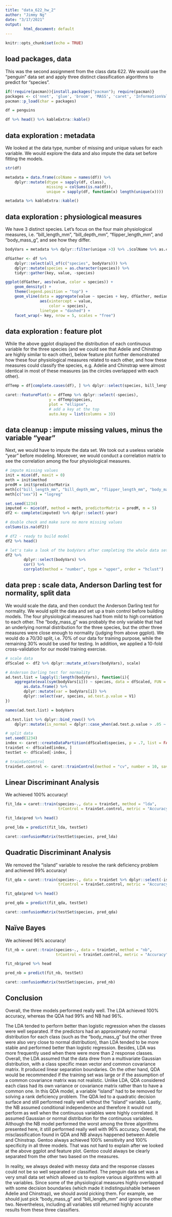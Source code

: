 ```yaml
---
title: "data_622_hw_2"
author: "Jimmy Ng"
date: "3/17/2021"
output: 
        html_document: default
---
```


```r
knitr::opts_chunk$set(echo = TRUE)
```

## load packages, data

This was the second assignment from the class data 622. We would use the "penguin" data set and apply three distinct classification algorithms to predict for "species". 

```r
if(!require(pacman)){install.packages("pacman"); require(pacman)}
packages <- c('nnet', 'glue', 'broom', 'MASS', 'caret', 'InformationValue', 'Hmisc', 'kableExtra', 'corrplot', 'tidyverse', 'ROCR', 'palmerpenguins', 'mice', 'nortest', 'ellipse')
pacman::p_load(char = packages)

df = penguins

df %>% head() %>% kableExtra::kable()
```

## data exploration : metadata

We looked at the data type, number of missing and unique values for each variable. We would explore the data and also impute the data set before fitting the models.

```r
str(df)

metadata = data.frame(colName = names(df)) %>%
    dplyr::mutate(dtype = sapply(df, class),
                  missing = colSums(is.na(df)),
                  unique = sapply(df, function(x) length(unique(x))))

metadata %>% kableExtra::kable()
```

## data exploration : physiological measures

We have 3 distinct species. Let's focus on the four main physiological measures, i.e. "bill_length_mm", "bill_depth_mm", "flipper_length_mm", and "body_mass_g", and see how they differ. 

```r
bodyVars = metadata %>% dplyr::filter(unique >3) %>% .$colName %>% as.character

dfGather <- df %>%
    dplyr::select(all_of(c("species", bodyVars))) %>%
    dplyr::mutate(species = as.character(species)) %>%
    tidyr::gather(key, value, -species)

ggplot(dfGather, aes(value, color = species)) +
    geom_density() +
    theme(legend.position = "top") +
    geom_vline(data = aggregate(value ~ species + key, dfGather, median), 
               aes(xintercept = value,
                   color = species),
               linetype = "dashed") +
    facet_wrap(~ key, nrow = 5, scales = "free")
```

## data exploration : feature plot

While the above ggplot displayed the distribution of each continuous variable for the three species (and we could see that Adelie and Chinstrap are highly similar to each other), below feature plot further demonstrated how these four physiological measures related to each other, and how these measures could classify the species, e.g. Adelie and Chinstrap were almost identical in most of these measures (as the circles overlapped with each other).

```r
dfTemp = df[complete.cases(df), ] %>% dplyr::select(species, bill_length_mm:body_mass_g)

caret::featurePlot(x = dfTemp %>% dplyr::select(-species),
                   y = dfTemp$species,
                   plot = "ellipse",
                   # add a key at the top
                   auto.key = list(columns = 3))
```

## data cleanup : impute missing values, minus the variable "year"

Next, we would have to impute the data set. We took out a useless variable "year" before modeling. Moreover, we would conduct a correlation matrix to see the correlation among the four physiological measures. 

```r
# impute missing values
init = mice(df, maxit = 0) 
meth = init$method
predM = init$predictorMatrix
meth[c("bill_length_mm", "bill_depth_mm", "flipper_length_mm", "body_mass_g")] = "norm" 
meth[c("sex")] = "logreg" 

set.seed(1234)
imputed <- mice(df, method = meth, predictorMatrix = predM, m = 5)
df2 <- complete(imputed) %>% dplyr::select(-year)

# double check and make sure no more missing values
colSums(is.na(df2))

# df2 - ready to build model
df2 %>% head()

# let's take a look of the bodyVars after completing the whole data set
df2 %>%
        dplyr::select(bodyVars) %>%
        cor() %>%
        corrplot(method = "number", type = "upper", order = "hclust")
```

## data prep : scale data, Anderson Darling test for normality, split data

We would scale the data, and then conduct the Anderson Darling test for normality. We would split the data and set up a train control before building models. The four physiological measures had from mild to high correlation to each other. The "body_mass_g" was probably the only variable that had an underlying normal distribution for the three species, but the other three measures were close enough to normality (judging from above ggplot). We would do a 70/30 split, i.e. 70% of our data for training purpose, while the remaining 30% would be used for testing. In addition, we applied a 10-fold cross-validation for our model training exercise. 

```r
# scale data
dfScaled <- df2 %>% dplyr::mutate_at(vars(bodyVars), scale)

# Anderson Darling test for normality
ad.test.list = lapply(1:length(bodyVars), function(i){
    aggregate(eval(sym(bodyVars[i])) ~ species, data = dfScaled, FUN = function(x) ad.test(x)$p.value) %>%
        as.data.frame() %>%
        dplyr::mutate(var = bodyVars[i]) %>%
        dplyr::select(var, species, ad.test.p.value = V1)
})

names(ad.test.list) = bodyVars

ad.test.list %>% dplyr::bind_rows() %>%
    dplyr::mutate(is_normal = dplyr::case_when(ad.test.p.value > .05 ~ 1, TRUE ~ 0))

# split data
set.seed(1234)
index <- caret::createDataPartition(dfScaled$species, p = .7, list = FALSE)
trainSet <- dfScaled[index, ]
testSet <- dfScaled[-index, ]

# trainSetControl
trainSet.control <- caret::trainControl(method = "cv", number = 10, savePredictions = "final", classProbs = TRUE)
```

## Linear Discriminant Analysis

We achieved 100% accuracy!

```r
fit_lda = caret::train(species~., data = trainSet, method = "lda", 
                       trControl = trainSet.control, metric = "Accuracy")

fit_lda$pred %>% head()

pred_lda = predict(fit_lda, testSet)

caret::confusionMatrix(testSet$species, pred_lda)
```

## Quadratic Discriminant Analysis

We removed the "island" variable to resolve the rank deficiency problem and achieved 99% accuracy!

```r
fit_qda = caret::train(species~., data = trainSet %>% dplyr::select(-island), method = "qda", 
                       trControl = trainSet.control, metric = "Accuracy")

fit_qda$pred %>% head()

pred_qda = predict(fit_qda, testSet)

caret::confusionMatrix(testSet$species, pred_qda)
```

## Naïve Bayes

We achieved 96% accuracy!

```r
fit_nb = caret::train(species~., data = trainSet, method = "nb", 
                      trControl = trainSet.control, metric = "Accuracy")

fit_nb$pred %>% head

pred_nb = predict(fit_nb, testSet)

caret::confusionMatrix(testSet$species, pred_nb)
```

## Conclusion

Overall, the three models performed really well. The LDA achieved 100% accuracy, whereas the QDA had 99% and NB had 96%. 

The LDA tended to perform better than logistic regression when the classes were well separated. If the predictors had an approximately normal distribution for each class (such as the "body_mass_g" but the other three were also very close to normal distribution), than LDA tended to be more stable and performed better than logistic regression. Besides, LDA was more frequently used when there were more than 2 response classes. Overall, the LDA assumed that the data drew from a multivariate Gaussian distribution, with a class specific mean vector and common covariance matrix. It produced linear separation boundaries. On the other hand, QDA would be recommended if the training set was large or if the assumption of a common covariance matrix was not realistic. Unlike LDA, QDA considered each class had its own variance or covariance matrix rather than to have a common one. In this QDA model, a variable "island" had to be removed for solving a rank deficiency problem. The QDA led to a quadratic decision surface and still performed really well without the "island" variable. Lastly, the NB assumed conditional independence and therefore it would not perform as well when the continuous variables were highly correlated. It assumed Gaussian or normal distribution for the continuous variables. Although the NB model performed the worst among the three algorithms presented here, it still performed really well with 96% accuracy. Overall, the misclassification found in QDA and NB always happened between Adelie and Chinstrap. Gentoo always achieved 100% sensitivity and 100% specificity in all three models. That was not hard to explain after we looked at the above ggplot and feature plot. Gentoo could always be clearly separated from the other two based on the measures.

In reality, we always dealed with messy data and the response classes could not be so well separated or classified. The penguin data set was a very small data set which allowed us to explore various algorithms with all the variables. Since some of the physiological measures highly overlapped with some decision boundaries (which made it indistinguishable between Adelie and Chinstrap), we should avoid picking them. For example, we should just pick "body_mass_g" and "bill_length_mm" and ignore the other two. Nevertheless, including all variables still returned highly accurate results from these three classifiers.